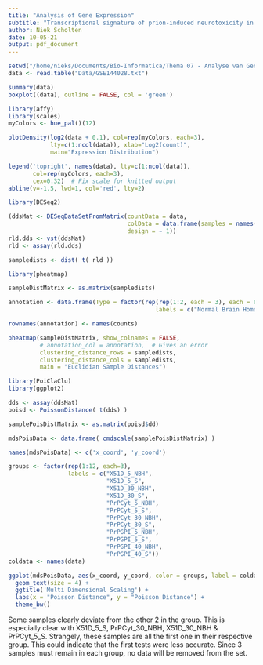 ```yaml
---
title: "Analysis of Gene Expression"
subtitle: "Transcriptional signature of prion-induced neurotoxicity in a Drosophila model of transmissible mammalian prion disease"
author: Niek Scholten
date: 10-05-21
output: pdf_document
---
```


```r
setwd("/home/nieks/Documents/Bio-Informatica/Thema 07 - Analyse van Genexpressie/Praktijkopdracht")
data <- read.table("Data/GSE144028.txt")
```

```r
summary(data)
boxplot((data), outline = FALSE, col = 'green')

```

```r
library(affy)
library(scales)
myColors <- hue_pal()(12)

plotDensity(log2(data + 0.1), col=rep(myColors, each=3),
            lty=c(1:ncol(data)), xlab="Log2(count)",
            main="Expression Distribution")

legend('topright', names(data), lty=c(1:ncol(data)),
       col=rep(myColors, each=3),
       cex=0.32)  # Fix scale for knitted output
abline(v=-1.5, lwd=1, col='red', lty=2)
```
```r
library(DESeq2)

(ddsMat <- DESeqDataSetFromMatrix(countData = data,
                                  colData = data.frame(samples = names(data)),
                                  design = ~ 1))
rld.dds <- vst(ddsMat)
rld <- assay(rld.dds)

sampledists <- dist( t( rld ))
```
```r
library(pheatmap)

sampleDistMatrix <- as.matrix(sampledists)

annotation <- data.frame(Type = factor(rep(rep(1:2, each = 3), each = 6),
                                          labels = c("Normal Brain Homogenate", "Scrapie")))

rownames(annotation) <- names(counts)

pheatmap(sampleDistMatrix, show_colnames = FALSE,
         # annotation_col = annotation,  # Gives an error
         clustering_distance_rows = sampledists,
         clustering_distance_cols = sampledists,
         main = "Euclidian Sample Distances")
```
```r
library(PoiClaClu)
library(ggplot2)

dds <- assay(ddsMat)
poisd <- PoissonDistance( t(dds) )

samplePoisDistMatrix <- as.matrix(poisd$dd)

mdsPoisData <- data.frame( cmdscale(samplePoisDistMatrix) )

names(mdsPoisData) <- c('x_coord', 'y_coord')

groups <- factor(rep(1:12, each=3),
                 labels = c("X51D_5_NBH",
                            "X51D_5_S",
                            "X51D_30_NBH",
                            "X51D_30_S",
                            "PrPCyt_5_NBH",
                            "PrPCyt_5_S",
                            "PrPCyt_30_NBH",
                            "PrPCyt_30_S",
                            "PrPGPI_5_NBH",
                            "PrPGPI_5_S",
                            "PrPGPI_40_NBH",
                            "PrPGPI_40_S"))
coldata <- names(data)

ggplot(mdsPoisData, aes(x_coord, y_coord, color = groups, label = coldata)) +
  geom_text(size = 4) +
  ggtitle('Multi Dimensional Scaling') +
  labs(x = "Poisson Distance", y = "Poisson Distance") +
  theme_bw()
```
Some samples clearly deviate from the other 2 in the group.
This is especially clear with X51D_5_S, PrPCyt_30_NBH, X51D_30_NBH & PrPCyt_5_S.
Strangely, these samples are all the first one in their respective group. This could indicate that the first tests were less accurate.
Since 3 samples must remain in each group, no data will be removed from the set.
